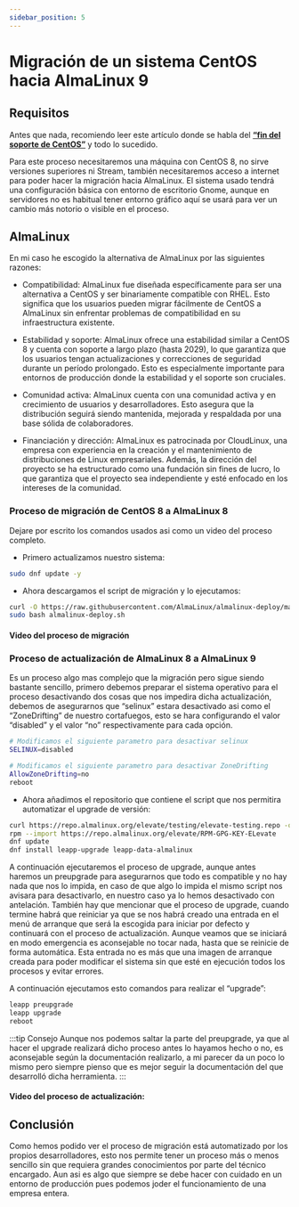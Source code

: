 ```yaml
---
sidebar_position: 5
---
```


# Migración de un sistema CentOS hacia AlmaLinux 9

## Requisitos

Antes que nada, recomiendo leer este artículo donde se habla del [**“fin del soporte de CentOS”**](https://www.davidrgfoss.com/blog/Fin%20de%20soporte%20para%20CentOS) y todo lo sucedido.

Para este proceso necesitaremos una máquina con CentOS 8, no sirve versiones superiores ni Stream, también necesitaremos acceso a internet para poder hacer la migración hacia AlmaLinux. El sistema usado tendrá una configuración básica con entorno de escritorio Gnome, aunque en servidores no es habitual tener entorno gráfico aquí se usará para ver un cambio más notorio o visible en el proceso.

## AlmaLinux

En mi caso he escogido la alternativa de AlmaLinux por las siguientes razones:

* Compatibilidad: AlmaLinux fue diseñada específicamente para ser una alternativa a CentOS y ser binariamente compatible con RHEL. Esto significa que los usuarios pueden migrar fácilmente de CentOS a AlmaLinux sin enfrentar problemas de compatibilidad en su infraestructura existente.

* Estabilidad y soporte: AlmaLinux ofrece una estabilidad similar a CentOS 8 y cuenta con soporte a largo plazo (hasta 2029), lo que garantiza que los usuarios tengan actualizaciones y correcciones de seguridad durante un período prolongado. Esto es especialmente importante para entornos de producción donde la estabilidad y el soporte son cruciales.

* Comunidad activa: AlmaLinux cuenta con una comunidad activa y en crecimiento de usuarios y desarrolladores. Esto asegura que la distribución seguirá siendo mantenida, mejorada y respaldada por una base sólida de colaboradores.

* Financiación y dirección: AlmaLinux es patrocinada por CloudLinux, una empresa con experiencia en la creación y el mantenimiento de distribuciones de Linux empresariales. Además, la dirección del proyecto se ha estructurado como una fundación sin fines de lucro, lo que garantiza que el proyecto sea independiente y esté enfocado en los intereses de la comunidad.

### Proceso de migración de CentOS 8 a AlmaLinux 8

Dejare por escrito los comandos usados asi como un video del proceso completo.

* Primero actualizamos nuestro sistema:
```bash
sudo dnf update -y
```

* Ahora descargamos el script de migración y lo ejecutamos:
```bash
curl -O https://raw.githubusercontent.com/AlmaLinux/almalinux-deploy/master/almalinux-deploy.sh
sudo bash almalinux-deploy.sh
```

#### Video del proceso de migración


<ReactPlayer playing={false} controls pip={true} stopOnUnmount={false} url='/videos/migracion-centos/migrate-centos3.mp4'/>

### Proceso de actualización de AlmaLinux 8 a AlmaLinux 9

Es un proceso algo mas complejo que la migración pero sigue siendo bastante sencillo, primero debemos preparar el sistema operativo para el proceso desactivando dos cosas que nos impedira dicha actualización, debemos de asegurarnos que “selinux” estara desactivado asi como el “ZoneDrifting” de nuestro cortafuegos, esto se hara configurando el valor “disabled” y el valor “no” respectivamente para cada opción.

```bash title="Desactivar selinux en el fichero /etc/sysconfig/selinux"
# Modificamos el siguiente parametro para desactivar selinux
SELINUX=disabled
```

```bash title="Desactivar ZoneDrifting en el fichero /etc/firewalld/firewalld.conf"
# Modificamos el siguiente parametro para desactivar ZoneDrifting
AllowZoneDrifting=no
reboot
```
* Ahora añadimos el repositorio que contiene el script que nos permitira automatizar el upgrade de versión:

```bash title="Añadir repositorio de actualización"
curl https://repo.almalinux.org/elevate/testing/elevate-testing.repo -o /etc/yum.repos.d/elevate-testing.repo
rpm --import https://repo.almalinux.org/elevate/RPM-GPG-KEY-ELevate
dnf update
dnf install leapp-upgrade leapp-data-almalinux
```

A continuación ejecutaremos el proceso de upgrade, aunque antes haremos un preupgrade para asegurarnos que todo es compatible y no hay nada que nos lo impida, en caso de que algo lo impida el mismo script nos avisara para desactivarlo, en nuestro caso ya lo hemos desactivado con antelación. También hay que mencionar que el proceso de upgrade, cuando termine habrá que reiniciar ya que se nos habrá creado una entrada en el menú de arranque que será la escogida para iniciar por defecto y continuará con el proceso de actualización. Aunque veamos que se iniciará en modo emergencia es aconsejable no tocar nada, hasta que se reinicie de forma automática.
Esta entrada no es más que una imagen de arranque creada para poder modificar el sistema sin que esté en ejecución todos los procesos y evitar errores.

A continuación ejecutamos esto comandos para realizar el “upgrade”:

```bash title="Ejecutar proceso de actualización"
leapp preupgrade
leapp upgrade
reboot
```
:::tip Consejo
Aunque nos podemos saltar la parte del preupgrade, ya que al hacer el upgrade realizará dicho proceso antes lo hayamos hecho o no, es aconsejable según la documentación realizarlo, a mi parecer da un poco lo mismo pero siempre pienso que es mejor seguir la documentación del que desarrolló dicha herramienta.
:::

#### Video del proceso de actualización:

<ReactPlayer playing={false} controls pip={true} stopOnUnmount={false} url='/videos/migracion-centos/update-almalinux3.mp4'/>

## Conclusión

Como hemos podido ver el proceso de migración está automatizado por los propios desarrolladores, esto nos permite tener un proceso más o menos sencillo sin que requiera grandes conocimientos por parte del técnico encargado. Aun asi es algo que siempre se debe hacer con cuidado en un entorno de producción pues podemos joder el funcionamiento de una empresa entera.
